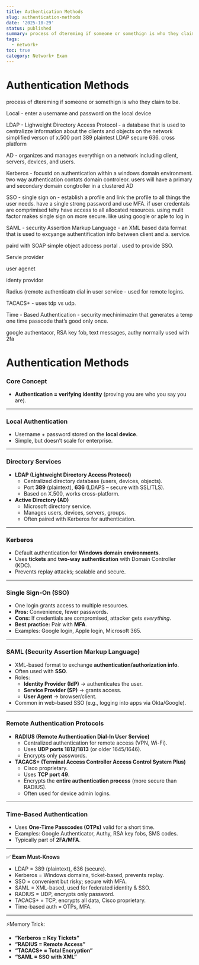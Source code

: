 ```yaml
---
title: Authentication Methods
slug: authentication-methods
date: '2025-10-29'
status: published
summary: process of dtereming if someone or somethign is who they claim to be.
tags:
  - network+
toc: true
category: Network+ Exam
---
```


# Authentication Methods

process of dtereming if someone or somethign is who they claim to be. 

Local - enter a username and password on the local device

LDAP - Lighweight Directory Access Protocol - a database that is used to centralizze information about the clients and objects on the network simplified verson of x.500 port 389 plaintest LDAP secure 636. cross platform

AD - organizes and manages everythign on a network including client, servers, devices, and users. 

Kerberos - focustd on authentication within a windows domain environment. two way authentication contats domain controleor. users will have a primary and secondary domain congtroller in a clustered AD 

SSO - single sign on - establish a profile and link the profile to all things the user needs. have a single strong password and use MFA. if user credentals are comprimised tehy have access to all allocated resources. using mulit factor makes single sign on more secure. like using google or aple to log in 

SAML - security Assertion Markup Language - an XML based data format that is used to excyange authentification info between client and a. service. 

paird with SOAP simple object adccess portal . used to provide SSO. 

Servie provider 

user agenet 

identy providor

Radius (remote authenticatn dial in user service - used for remote logins. 

TACACS+ - uses tdp vs udp. 

Time - Based Authentication - security mechinimazim that generates a temp one time passcode that’s good only once. 

google authentacor, RSA key fob, text messages, authy normally used with 2fa

# Authentication Methods

### Core Concept

- **Authentication = verifying identity** (proving you are who you say you are).

---

### Local Authentication

- Username + password stored on the **local device**.
- Simple, but doesn’t scale for enterprise.

---

### Directory Services

- **LDAP (Lightweight Directory Access Protocol)**
    - Centralized directory database (users, devices, objects).
    - Port **389** (plaintext), **636** (LDAPS – secure with SSL/TLS).
    - Based on X.500, works cross-platform.
- **Active Directory (AD)**
    - Microsoft directory service.
    - Manages users, devices, servers, groups.
    - Often paired with Kerberos for authentication.

---

### Kerberos

- Default authentication for **Windows domain environments**.
- Uses **tickets** and **two-way authentication** with Domain Controller (KDC).
- Prevents replay attacks; scalable and secure.

---

### Single Sign-On (SSO)

- One login grants access to multiple resources.
- **Pros:** Convenience, fewer passwords.
- **Cons:** If credentials are compromised, attacker gets *everything*.
- **Best practice:** Pair with **MFA**.
- Examples: Google login, Apple login, Microsoft 365.

---

### SAML (Security Assertion Markup Language)

- XML-based format to exchange **authentication/authorization info**.
- Often used with **SSO**.
- Roles:
    - **Identity Provider (IdP)** → authenticates the user.
    - **Service Provider (SP)** → grants access.
    - **User Agent** → browser/client.
- Common in web-based SSO (e.g., logging into apps via Okta/Google).

---

### Remote Authentication Protocols

- **RADIUS (Remote Authentication Dial-In User Service)**
    - Centralized authentication for remote access (VPN, Wi-Fi).
    - Uses **UDP ports 1812/1813** (or older 1645/1646).
    - Encrypts only passwords.
- **TACACS+ (Terminal Access Controller Access Control System Plus)**
    - Cisco proprietary.
    - Uses **TCP port 49**.
    - Encrypts the **entire authentication process** (more secure than RADIUS).
    - Often used for device admin logins.

---

### Time-Based Authentication

- Uses **One-Time Passcodes (OTPs)** valid for a short time.
- Examples: Google Authenticator, Authy, RSA key fobs, SMS codes.
- Typically part of **2FA/MFA**.

---

✅ **Exam Must-Knows**

- LDAP = 389 (plaintext), 636 (secure).
- Kerberos = Windows domains, ticket-based, prevents replay.
- SSO = convenient but risky; secure with MFA.
- SAML = XML-based, used for federated identity & SSO.
- RADIUS = UDP, encrypts only password.
- TACACS+ = TCP, encrypts all data, Cisco proprietary.
- Time-based auth = OTPs, MFA.

---

⚡Memory Trick:

- **“Kerberos = Key Tickets”**
- **“RADIUS = Remote Access”**
- **“TACACS+ = Total Encryption”**
- **“SAML = SSO with XML”**
